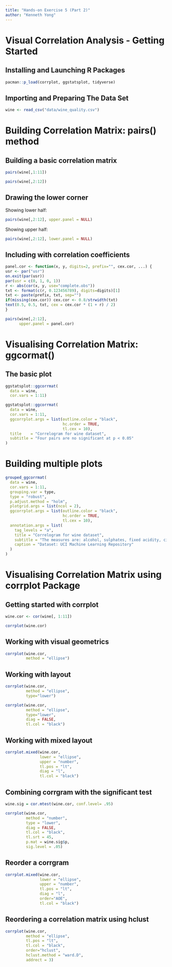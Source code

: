 ```yaml
---
title: "Hands-on Exercise 5 (Part 2)"
author: "Kenneth Yong"
---
```


# Visual Correlation Analysis - Getting Started

## Installing and Launching R Packages

```r
pacman::p_load(corrplot, ggstatsplot, tidyverse)
```

## Importing and Preparing The Data Set

```r
wine <- read_csv("data/wine_quality.csv")
```

# Building Correlation Matrix: pairs() method

## Building a basic correlation matrix

```r
pairs(wine[,1:11])
```

```r
pairs(wine[,2:12])
```

## Drawing the lower corner

Showing lower half:

```r
pairs(wine[,2:12], upper.panel = NULL)
```

Showing upper half:

```r
pairs(wine[,2:12], lower.panel = NULL)
```

## Including with correlation coefficients

```r
panel.cor <- function(x, y, digits=2, prefix="", cex.cor, ...) {
usr <- par("usr")
on.exit(par(usr))
par(usr = c(0, 1, 0, 1))
r <- abs(cor(x, y, use="complete.obs"))
txt <- format(c(r, 0.123456789), digits=digits)[1]
txt <- paste(prefix, txt, sep="")
if(missing(cex.cor)) cex.cor <- 0.8/strwidth(txt)
text(0.5, 0.5, txt, cex = cex.cor * (1 + r) / 2)
}

pairs(wine[,2:12], 
      upper.panel = panel.cor)
```

# Visualising Correlation Matrix: ggcormat()

## The basic plot

```r
ggstatsplot::ggcorrmat(
  data = wine, 
  cor.vars = 1:11)
```

```r
ggstatsplot::ggcorrmat(
  data = wine, 
  cor.vars = 1:11,
  ggcorrplot.args = list(outline.color = "black", 
                         hc.order = TRUE,
                         tl.cex = 10),
  title    = "Correlogram for wine dataset",
  subtitle = "Four pairs are no significant at p < 0.05"
)
```

# Building multiple plots

```r
grouped_ggcorrmat(
  data = wine,
  cor.vars = 1:11,
  grouping.var = type,
  type = "robust",
  p.adjust.method = "holm",
  plotgrid.args = list(ncol = 2),
  ggcorrplot.args = list(outline.color = "black", 
                         hc.order = TRUE,
                         tl.cex = 10),
  annotation.args = list(
    tag_levels = "a",
    title = "Correlogram for wine dataset",
    subtitle = "The measures are: alcohol, sulphates, fixed acidity, citric acid, chlorides, residual sugar, density, free sulfur dioxide and volatile acidity",
    caption = "Dataset: UCI Machine Learning Repository"
  )
)
```

# Visualising Correlation Matrix using corrplot Package

## Getting started with corrplot

```r
wine.cor <- cor(wine[, 1:11])
```

```r
corrplot(wine.cor)
```

## Working with visual geometrics

```r
corrplot(wine.cor, 
         method = "ellipse") 
```

## Working with layout

```r
corrplot(wine.cor, 
         method = "ellipse", 
         type="lower")
```

```r
corrplot(wine.cor, 
         method = "ellipse", 
         type="lower",
         diag = FALSE,
         tl.col = "black")
```

## Working with mixed layout

```r
corrplot.mixed(wine.cor, 
               lower = "ellipse", 
               upper = "number",
               tl.pos = "lt",
               diag = "l",
               tl.col = "black")
```

## Combining corrgram with the significant test

```r
wine.sig = cor.mtest(wine.cor, conf.level= .95)
```

```r
corrplot(wine.cor,
         method = "number",
         type = "lower",
         diag = FALSE,
         tl.col = "black",
         tl.srt = 45,
         p.mat = wine.sig$p,
         sig.level = .05)
```

## Reorder a corrgram

```r
corrplot.mixed(wine.cor, 
               lower = "ellipse", 
               upper = "number",
               tl.pos = "lt",
               diag = "l",
               order="AOE",
               tl.col = "black")
```

## Reordering a correlation matrix using hclust

```r
corrplot(wine.cor, 
         method = "ellipse", 
         tl.pos = "lt",
         tl.col = "black",
         order="hclust",
         hclust.method = "ward.D",
         addrect = 3)
```



